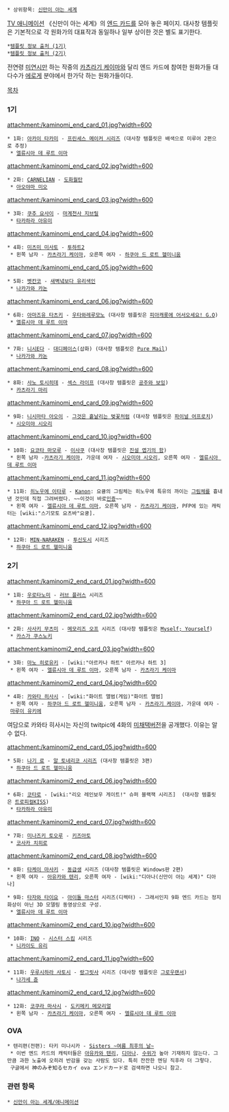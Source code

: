  * 상위항목: [[신만이 아는 세계]]

[[TV 애니메이션]] 《신만이 아는 세계》의 [[엔드 카드]]를 모아 놓은 페이지. 대사창 템플릿은 기본적으로 각 원화가의 대표작과 동일하나 일부 상이한 것은 별도 표기한다.
 *[http://ruce.blog5.fc2.com/blog-entry-3085.html 템플릿 정보 출처 (1기)]
 *[http://ruce.blog5.fc2.com/blog-entry-3299.html 템플릿 정보 출처 (2기)]

전연령 [[미연시]]만 하는 작중의 [[카츠라기 케이마]]와 달리 엔드 카드에 참여한 원화가들 대다수가 [[에로게]] 분야에서 한가닥 하는 원화가들이다.

[[목차]]
=== 1기 ===
attachment:/kaminomi_end_card_01.jpg?width=600
 * 1화: [[아카이 타카미]] - [[프린세스 메이커 시리즈]] (대사창 템플릿은 배색으로 미루어 2편으로 추정)
  * [[엘류시아 데 루트 이마]]

attachment:/kaminomi_end_card_02.jpg?width=600
 * 2화: [[CARNELIAN]] - [[도화월탄]]
  * [[아오야마 미오]]

attachment:/kaminomi_end_card_03.jpg?width=600
 * 3화: [[쿠추 요사이]] - [[마계천사 지브릴]]
  * [[타카하라 아유미]]

attachment:/kaminomi_end_card_04.jpg?width=600
 * 4화: [[미츠미 미사토]] - [[투하트2]]
  * 왼쪽 남자 - [[카츠라기 케이마]], 오른쪽 여자 - [[하쿠아 드 로트 헬미니움]]

attachment:/kaminomi_end_card_05.jpg?width=600
 * 5화: [[벳칸코]] - [[새벽녘보다 유리색인]]
  * [[나카가와 카논]]

attachment:/kaminomi_end_card_06.jpg?width=600
 * 6화: [[아마즈유 타츠키]] - [[우타와레루모노]] (대사창 템플릿은 [[피아캐롯에 어서오세요! G.O]])
  * [[엘류시아 데 루트 이마]]

attachment:/kaminomi_end_card_07.jpg?width=600
 * 7화: [[니시E다]] - [[대디페이스]](삽화) (대사창 템플릿은 [[Pure Mail]])
  * [[나카가와 카논]]

attachment:/kaminomi_end_card_08.jpg?width=600
 * 8화: [[사노 토시히데]] - [[섹스 라이프]] (대사창 템플릿은 [[공주와 보잉]])
  * [[카츠라기 마리]]

attachment:/kaminomi_end_card_09.jpg?width=600
 * 9화: [[니시마타 아오이]] - [[그것은 흩날리는 벚꽃처럼]] (대사창 템플릿은 [[파이널 어프로치]])
  * [[시오미야 시오리]]

attachment:/kaminomi_end_card_10.jpg?width=600
 * 10화: [[요코타 마모루]] - [[이사쿠]] (대사창 템플릿은 [[진설 엽기의 함]])
  * 왼쪽 남자 -[[카츠라기 케이마]], 가운데 여자 - [[시오미야 시오리]], 오른쪽 여자 - [[엘류시아 데 루트 이마]]

attachment:/kaminomi_end_card_11.jpg?width=600
 * 11화: [[히노우에 이타루]] - [[Kanon]]: 요큥의 그림체는 히노우에 특유의 까이는 [[그림체]]를 흉내낸 것인데 직접 그려버렸다. ~~이것이 바로[[인증]]~~
  * 왼쪽 여자 - [[엘류시아 데 루트 이마]], 오른쪽 남자 - [[카츠라기 케이마]], PFP에 있는 캐릭터는 [wiki:"스기모토 요츠바"요쿵].

attachment:/kaminomi_end_card_12.jpg?width=600
 * 12화: [[MIN-NARAKEN]] - [[투신도시]] 시리즈
  * [[하쿠아 드 로트 헬미니움]]

=== 2기 ===
attachment:/kaminomi2_end_card_01.jpg?width=600
 * 1화: [[미노☆타로|우로타노미]] - [[러브 플러스]] 시리즈
  * [[하쿠아 드 로트 헬미니움]]

attachment:/kaminomi2_end_card_02.jpg?width=600
 * 2화: [[사사키 무츠미]] - [[메모리즈 오프]] 시리즈 (대사창 템플릿은 [[Myself; Yourself]])
  * [[카스가 쿠스노키]]

attachment:kaminomi2_end_card_03.jpg?width=600
 * 3화: [[마노 히로유키]] - [wiki:"아르카나 하트" 아르카나 하트 3]
  * 왼쪽 여자 - [[엘류시아 데 루트 이마]], 오른쪽 남자 - [[카츠라기 케이마]]

attachment:/kaminomi2_end_card_04.jpg?width=600
 * 4화: [[카와타 히사시]] - [wiki:"화이트 앨범(게임)"화이트 앨범]
  * 왼쪽 여자 - [[하쿠아 드 로트 헬미니움]], 오른쪽 남자 - [[카츠라기 케이마]], 가운데 여자 - [[마루이 유키에]]
여담으로 카와타 히사시는 자신의 twitpic에 4화의 [http://twitpic.com/4sjg0d 미채택버전]을 공개했다. 이유는 알 수 없다.

attachment:/kaminomi2_end_card_05.jpg?width=600
 * 5화: [[나기 료]] - [[알 토네리코 시리즈]] (대사창 템플릿은 3편)
  * [[하쿠아 드 로트 헬미니움]]

attachment:/kaminomi2_end_card_06.jpg?width=600
 * 6화: [[코타로]] - [wiki:"리오 레인보우 게이트!" 슈퍼 블랙잭 시리즈]  (대사창 템플릿은 [[트로피컬KISS]])
  * [[타카하라 아유미]]

attachment:/kaminomi2_end_card_07.jpg?width=600
 * 7화: [[미나즈키 토오루]] - [[키즈아토]]
  * [[코사카 치히로]]

attachment:/kaminomi2_end_card_08.jpg?width=600
 * 8화: [[타케이 마사키]] - [[동급생]] 시리즈 (대사창 템플릿은 Windows판 2편)
  * 왼쪽 여자 - [[아유카와 텐리]], 오른쪽 여자 - [wiki:"디아나(신만이 아는 세계)" 디아나]

{{{#!html
<object type='application/x-shockwave-flash' id='vbab8P2gjgwgRPgoSSLoRjg' width='600px' height='340px' align='middle' classid='clsid:d27cdb6e-ae6d-11cf-96b8-444553540000' codebase='http://fpdownload.macromedia.com/pub/shockwave/cabs/flash/swflash.cab#version=9,0,0,0'><param name='movie' value='http://flvs.daum.net/flvPlayer.swf?vid=vbab8P2gjgwgRPgoSSLoRjg' /><param name='allowScriptAccess' value='always' /><param name='allowFullScreen' value='true' /><param name='bgcolor' value='#000000' /><param name='wmode' value='opaque' /><embed src='http://flvs.daum.net/flvPlayer.swf?vid=vbab8P2gjgwgRPgoSSLoRjg' width='600px' height='340px' allowScriptAccess='always' type='application/x-shockwave-flash' allowFullScreen='true' bgcolor='#000000' ></embed></object>
}}}
 * 9화: [[타자와 타이요]] - [[아이돌 마스터]] 시리즈(디렉터) - 그래서인지 9화 엔드 카드는 정지화상이 아닌 3D 모델링 동영상으로 구성.
  * [[엘류시아 데 루트 이마]]

attachment:/kaminomi2_end_card_10.jpg?width=600
 * 10화: [[INO]] - [[시스터 스킴]] 시리즈
  * [[니카이도 유리]]

attachment:/kaminomi2_end_card_11.jpg?width=600
 * 11화: [[우루시하라 사토시]] - [[랑그릿사]] 시리즈 (대사창 템플릿은 [[그로우랜서]])
  * [[나가세 쥰]]

attachment:/kaminomi2_end_card_12.jpg?width=600
 * 12화: [[코쿠라 마사시]] - [[도키메키 메모리얼]]
  * 왼쪽 남자 - [[카츠라기 케이마]], 오른쪽 여자 - [[엘류시아 데 루트 이마]]

=== OVA ===
 * 텐리편(전편): 타키 미나시카 - [[Sisters ~여름 최후의 날~]]
  * 이번 엔드 카드의 캐릭터들은 [[아유카와 텐리]], [[디아나(신만이 아는 세계)|디아나]]. [[수위]]가 높아 기재하지 않는다. 그만큼 과한 노출에 오히려 반감을 갖는 사람도 있다. 특히 잔잔한 엔딩 직후라 더 그렇다.
  구글에서 神のみぞ知るセカイ ova エンドカード로 검색하면 나오니 참고.

=== 관련 항목 ===
 * [[신만이 아는 세계/애니메이션]]
